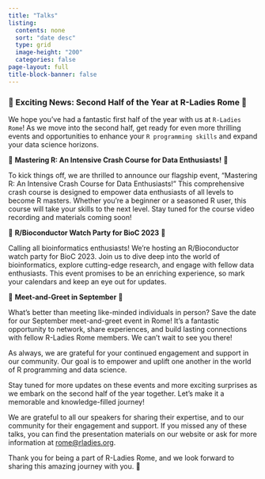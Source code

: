 ```yaml
---
title: "Talks"
listing:
  contents: none
  sort: "date desc"
  type: grid
  image-height: "200"
  categories: false
page-layout: full
title-block-banner: false
---
```


### 🎉 Exciting News: Second Half of the Year at R-Ladies Rome 🎉

We hope you've had a fantastic first half of the year with us at `R-Ladies Rome`! As we move into the second half, get ready for even more thrilling events and opportunities to enhance your `R programming skills` and expand your data science horizons.

🚀 **Mastering R: An Intensive Crash Course for Data Enthusiasts!** 🚀

To kick things off, we are thrilled to announce our flagship event, "Mastering R: An Intensive Crash Course for Data Enthusiasts!" This comprehensive crash course is designed to empower data enthusiasts of all levels to become R masters. Whether you're a beginner or a seasoned R user, this course will take your skills to the next level. Stay tuned for the course video recording and materials coming soon!

🔬 **R/Bioconductor Watch Party for BioC 2023** 🔬

Calling all bioinformatics enthusiasts! We're hosting an R/Bioconductor watch party for BioC 2023. Join us to dive deep into the world of bioinformatics, explore cutting-edge research, and engage with fellow data enthusiasts. This event promises to be an enriching experience, so mark your calendars and keep an eye out for updates.

🍻 **Meet-and-Greet in September** 🍻

What's better than meeting like-minded individuals in person? Save the date for our September meet-and-greet event in Rome! It's a fantastic opportunity to network, share experiences, and build lasting connections with fellow R-Ladies Rome members. We can't wait to see you there!

As always, we are grateful for your continued engagement and support in our community. Our goal is to empower and uplift one another in the world of R programming and data science.

Stay tuned for more updates on these events and more exciting surprises as we embark on the second half of the year together. Let's make it a memorable and knowledge-filled journey!

We are grateful to all our speakers for sharing their expertise, and to our community for their engagement and support. If you missed any of these talks, you can find the presentation materials on our website or ask for more information at [rome\@rladies.org](mailto:rome@rladies.org){.email}.

Thank you for being a part of R-Ladies Rome, and we look forward to sharing this amazing journey with you. 🌟
